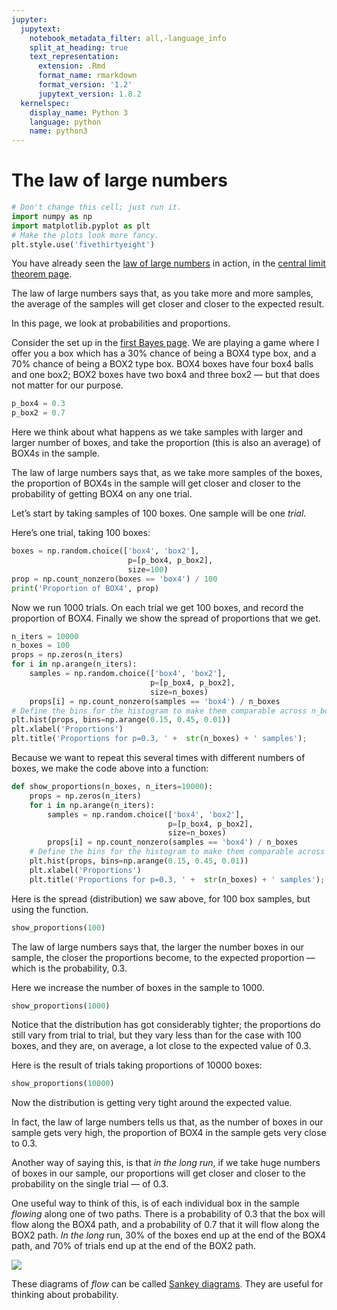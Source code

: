 ```yaml
---
jupyter:
  jupytext:
    notebook_metadata_filter: all,-language_info
    split_at_heading: true
    text_representation:
      extension: .Rmd
      format_name: rmarkdown
      format_version: '1.2'
      jupytext_version: 1.8.2
  kernelspec:
    display_name: Python 3
    language: python
    name: python3
---
```


# The law of large numbers

```python
# Don't change this cell; just run it.
import numpy as np
import matplotlib.pyplot as plt
# Make the plots look more fancy.
plt.style.use('fivethirtyeight')
```

You have already seen the [law of large
numbers](https://en.wikipedia.org/wiki/Law_of_large_numbers) in action, in the
[central limit theorem page](Central_Limit_Theorem).

The law of large numbers says that, as you take more and more samples, the average of the samples will get closer and closer to the expected result.

In this page, we look at probabilities and proportions.

Consider the set up in the [first Bayes page](first_bayes).  We are playing a game where I offer you a box which has a 30% chance of being a BOX4 type box, and a 70% chance of being a BOX2 type box.  BOX4 boxes have four box4 balls and one box2; BOX2 boxes have two box4 and three box2 — but that does not matter for our purpose.

```python
p_box4 = 0.3
p_box2 = 0.7
```

Here we think about what happens as we take samples with larger and larger
number of boxes, and take the proportion (this is also an average) of BOX4s in
the sample.

The law of large numbers says that, as we take more samples of the boxes, the proportion of BOX4s in the sample will get closer and closer to the probability of getting BOX4 on any one trial.

Let's start by taking samples of 100 boxes.  One sample will be one *trial*.

Here's one trial, taking 100 boxes:

```python
boxes = np.random.choice(['box4', 'box2'],
                          p=[p_box4, p_box2],
                          size=100)
prop = np.count_nonzero(boxes == 'box4') / 100
print('Proportion of BOX4', prop)
```

Now we run 1000 trials.  On each trial we get 100 boxes, and record the
proportion of BOX4.  Finally we show the spread of proportions that we get.

```python
n_iters = 10000
n_boxes = 100
props = np.zeros(n_iters)
for i in np.arange(n_iters):
    samples = np.random.choice(['box4', 'box2'],
                               p=[p_box4, p_box2],
                               size=n_boxes)
    props[i] = np.count_nonzero(samples == 'box4') / n_boxes
# Define the bins for the histogram to make them comparable across n_boxes
plt.hist(props, bins=np.arange(0.15, 0.45, 0.01))
plt.xlabel('Proportions')
plt.title('Proportions for p=0.3, ' +  str(n_boxes) + ' samples');
```

Because we want to repeat this several times with different numbers of boxes, we make the code above into a function:

```python
def show_proportions(n_boxes, n_iters=10000):
    props = np.zeros(n_iters)
    for i in np.arange(n_iters):
        samples = np.random.choice(['box4', 'box2'],
                                   p=[p_box4, p_box2],
                                   size=n_boxes)
        props[i] = np.count_nonzero(samples == 'box4') / n_boxes
    # Define the bins for the histogram to make them comparable across n_boxes
    plt.hist(props, bins=np.arange(0.15, 0.45, 0.01))
    plt.xlabel('Proportions')
    plt.title('Proportions for p=0.3, ' +  str(n_boxes) + ' samples');
```

Here is the spread (distribution) we saw above, for 100 box samples, but using
the function.

```python
show_proportions(100)
```

The law of large numbers says that, the larger the number boxes in our sample, the closer the proportions become, to the expected proportion — which is the probability, 0.3.

Here we increase the number of boxes in the sample to 1000.

```python
show_proportions(1000)
```

Notice that the distribution has got considerably tighter; the proportions do still vary from trial to trial, but they vary less than for the case with 100 boxes, and they are, on average, a lot close to the expected value of 0.3.

Here is the result of trials taking proportions of 10000 boxes:

```python
show_proportions(10000)
```

Now the distribution is getting very tight around the expected value.

In fact, the law of large numbers tells us that, as the number of boxes in our
sample gets very high, the proportion of BOX4 in the sample gets very close to
0.3.

Another way of saying this, is that *in the long run*, if we take huge numbers
of boxes in our sample, our proportions will get closer and closer to the
probability on the single trial — of 0.3.

One useful way to think of this, is of each individual box in the sample
*flowing* along one of two paths.  There is a probability of 0.3 that the box
will flow along the BOX4 path, and a probability of 0.7 that it will flow
along the BOX2 path. *In the long* run, 30% of the boxes end up at the end of the BOX4 path, and 70% of trials end up at the end of the BOX2 path.

![](../images/box4_2_first_sankey.jpg)

These diagrams of *flow* can be called [Sankey
diagrams](https://en.wikipedia.org/wiki/Sankey_diagram).  They are useful for
thinking about probability.

